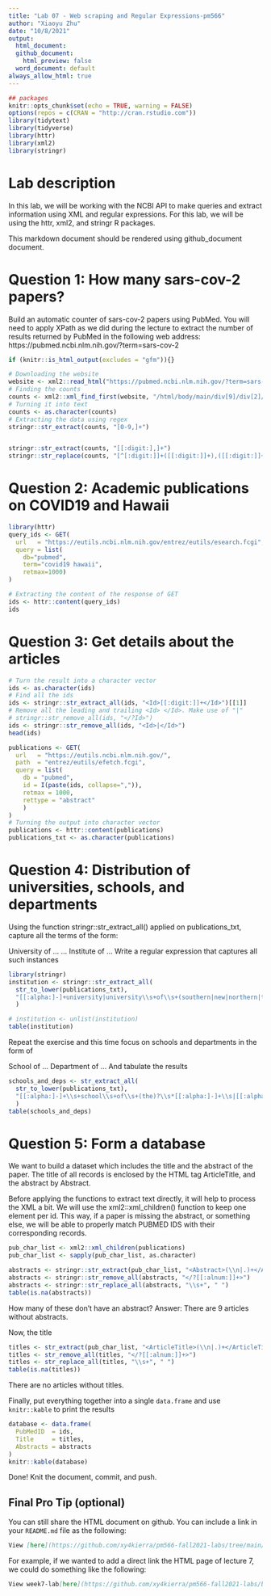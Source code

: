 ```yaml
---
title: "Lab 07 - Web scraping and Regular Expressions-pm566"
author: "Xiaoyu Zhu"
date: "10/8/2021"
output:
  html_document: 
  github_document: 
    html_preview: false
  word_document: default
always_allow_html: true
---
```



```r
## packages
knitr::opts_chunk$set(echo = TRUE, warning = FALSE)
options(repos = c(CRAN = "http://cran.rstudio.com"))
library(tidytext)
library(tidyverse)
library(httr)
library(xml2)
library(stringr)
```

# Lab description
In this lab, we will be working with the NCBI API to make queries and extract information using XML and regular expressions. For this lab, we will be using the httr, xml2, and stringr R packages.

This markdown document should be rendered using github_document document.


# Question 1: How many sars-cov-2 papers?
Build an automatic counter of sars-cov-2 papers using PubMed. You will need to apply XPath as we did during the lecture to extract the number of results returned by PubMed in the following web address:
https://pubmed.ncbi.nlm.nih.gov/?term=sars-cov-2

```r
if (knitr::is_html_output(excludes = "gfm")){}
```


```r
# Downloading the website
website <- xml2::read_html("https://pubmed.ncbi.nlm.nih.gov/?term=sars-cov-2")
# Finding the counts
counts <- xml2::xml_find_first(website, "/html/body/main/div[9]/div[2]/div[2]/div[1]/div[1]")
# Turning it into text
counts <- as.character(counts)
# Extracting the data using regex
stringr::str_extract(counts, "[0-9,]+")


stringr::str_extract(counts, "[[:digit:],]+")
stringr::str_replace(counts, "[^[:digit:]]+([[:digit:]]+),([[:digit:]]+)[^[:digit:]]+", "\\1\\2")
```


# Question 2: Academic publications on COVID19 and Hawaii
```r
library(httr)
query_ids <- GET(
  url   = "https://eutils.ncbi.nlm.nih.gov/entrez/eutils/esearch.fcgi",
  query = list(
    db="pubmed",
    term="covid19 hawaii",
    retmax=1000)
)

# Extracting the content of the response of GET
ids <- httr::content(query_ids)
ids
```



# Question 3: Get details about the articles
```r
# Turn the result into a character vector
ids <- as.character(ids)
# Find all the ids 
ids <- stringr::str_extract_all(ids, "<Id>[[:digit:]]+</Id>")[[1]]
# Remove all the leading and trailing <Id> </Id>. Make use of "|"
# stringr::str_remove_all(ids, "</?Id>")
ids <- stringr::str_remove_all(ids, "<Id>|</Id>")
head(ids)
```

```r
publications <- GET(
  url   = "https://eutils.ncbi.nlm.nih.gov/",
  path  = "entrez/eutils/efetch.fcgi",
  query = list(
    db = "pubmed",
    id = I(paste(ids, collapse=",")),
    retmax = 1000,
    rettype = "abstract"
    )
)
# Turning the output into character vector
publications <- httr::content(publications)
publications_txt <- as.character(publications)
```

# Question 4: Distribution of universities, schools, and departments
Using the function stringr::str_extract_all() applied on publications_txt, capture all the terms of the form:

University of …
… Institute of …
Write a regular expression that captures all such instances
```r
library(stringr)
institution <- stringr::str_extract_all(
  str_to_lower(publications_txt),
  "[[:alpha:]-]+university|university\\s+of\\s+(southern|new|northern|the)?\\s*[[:alpha:]-]+|[[:alpha:]-]+\\s+institute\\s+of\\s+[[:alpha:]-]+"
  ) 

# institution <- unlist(institution)
table(institution)
```

Repeat the exercise and this time focus on schools and departments in the form of

School of …
Department of …
And tabulate the results
```r
schools_and_deps <- str_extract_all(
  str_to_lower(publications_txt),
  "[[:alpha:]-]+\\s+school\\s+of\\s+(the)?\\s*[[:alpha:]-]+\\s|[[:alpha:]-]+\\s+department\\s+of\\s+[[:alpha:]-]+\\s"
  )
table(schools_and_deps)
```




# Question 5: Form a database
We want to build a dataset which includes the title and the abstract of the paper. The title of all records is enclosed by the HTML tag ArticleTitle, and the abstract by Abstract.

Before applying the functions to extract text directly, it will help to process the XML a bit. We will use the xml2::xml_children() function to keep one element per id. This way, if a paper is missing the abstract, or something else, we will be able to properly match PUBMED IDS with their corresponding records.


```r

pub_char_list <- xml2::xml_children(publications)
pub_char_list <- sapply(pub_char_list, as.character)
```

```r
abstracts <- stringr::str_extract(pub_char_list, "<Abstract>(\\n|.)+</Abstract>")
abstracts <- stringr::str_remove_all(abstracts, "</?[[:alnum:]]+>")
abstracts <- stringr::str_replace_all(abstracts, "\\s+", " ")
table(is.na(abstracts))
```


How many of these don't have an abstract? Answer: There are 9 articles without abstracts.

Now, the title

```r
titles <- str_extract(pub_char_list, "<ArticleTitle>(\\n|.)+</ArticleTitle>")
titles <- str_remove_all(titles, "</?[[:alnum:]]+>")
titles <- str_replace_all(titles, "\\s+", " ")
table(is.na(titles))
```

There are no articles without titles.

Finally, put everything together into a single `data.frame` and use
`knitr::kable` to print the results

```r
database <- data.frame(
  PubMedID  = ids,
  Title     = titles,
  Abstracts = abstracts
)
knitr::kable(database)
```

Done! Knit the document, commit, and push.

## Final Pro Tip (optional)

You can still share the HTML document on github. You can include a link in your `README.md` file as the following:

```md
View [here](https://github.com/xy4kierra/pm566-fall2021-labs/tree/main/lab07-pm566)
```

For example, if we wanted to add a direct link the HTML page of lecture 7, we could do something like the following:

```md
View week7-lab[here](https://github.com/xy4kierra/pm566-fall2021-labs/blob/main/lab07-pm566/README.html)
```


